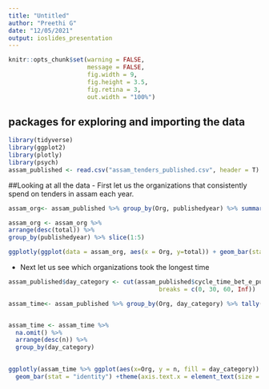 ```yaml
---
title: "Untitled"
author: "Preethi G"
date: "12/05/2021"
output: ioslides_presentation
---
```


```r
knitr::opts_chunk$set(warning = FALSE,
                      message = FALSE,
                      fig.width = 9, 
                      fig.height = 3.5, 
                      fig.retina = 3,
                      out.width = "100%")
```

## packages for exploring and importing the data
```r
library(tidyverse)
library(ggplot2)
library(plotly)
library(psych)
assam_published <- read.csv("assam_tenders_published.csv", header = T)
```

##Looking at all the data
- First let us the organizations that consistently spend on tenders in assam each year. 
```r
assam_org<- assam_published %>% group_by(Org, publishedyear) %>% summarise(total = sum(value_of_tender_in_rs, na.rm = TRUE))

assam_org <- assam_org %>% 
arrange(desc(total)) %>% 
group_by(publishedyear) %>% slice(1:5)

ggplotly(ggplot(data = assam_org, aes(x = Org, y=total)) + geom_bar(stat = "identity") + facet_grid(~publishedyear, scales = "free") + theme(axis.text.x=element_text(angle=90,hjust=1,vjust=.5,colour='black')))
```
- Next let us see which organizations took the longest time
```r
assam_published$day_category <- cut(assam_published$cycle_time_bet_e_publishing_date_and_opening_of_price_bid_in_days, 
                                          breaks = c(0, 30, 60, Inf))

assam_time<- assam_published %>% group_by(Org, day_category) %>% tally() 


assam_time <- assam_time %>% 
  na.omit() %>% 
  arrange(desc(n)) %>% 
  group_by(day_category) 
  

ggplotly(assam_time %>% ggplot(aes(x=Org, y = n, fill = day_category)) + 
  geom_bar(stat = "identity") +theme(axis.text.x = element_text(size = 6, angle = 90)))


```

